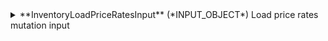 
<details>
  <summary>
  **InventoryLoadPriceRatesInput** (*INPUT_OBJECT*)  
  Load price rates mutation input  
  </summary>
  
    <details style={{ pointerEvents: "none" }}>
      <summary>
      **clientCode**&nbsp;<span class="required"> *</span>&nbsp; (*String*)  
      Client code.  
      </summary>
    </details>

    <details style={{ pointerEvents: "none" }}>
      <summary>
      **supplierCode**&nbsp;<span class="required"> *</span>&nbsp; (*String*)  
      Travelgate Supplier/Channel code.  
      </summary>
    </details>

    <details>
      <summary>
      **rates**&nbsp;<span class="required"> *</span>&nbsp; (*RatePriceLoadInput*)  
      Hotel rates input data.  
      </summary>
  
      <details style={{ pointerEvents: "none" }}>
        <summary>
        **rateCode** (*String*)  
        Code associated with the rate.  
        </summary>
      </details>

      <details style={{ pointerEvents: "none" }}>
        <summary>
        **currency**&nbsp;<span class="required"> *</span>&nbsp; (*Currency*)  
        Currency of the rate price. See Currency.  
        </summary>
      </details>

      <details>
        <summary>
        **applicableWeekdays** (*ApplicableWeekdaysInput*)  
        Weekdays when the rate price is applicable. See ApplicableWeekdays.  
        </summary>
  
        <details style={{ pointerEvents: "none" }}>
          <summary>
          **all** (*Boolean*)  
          Indicates whether the price or rate is applicable on all days.  
          </summary>
        </details>

        <details style={{ pointerEvents: "none" }}>
          <summary>
          **monday** (*Boolean*)  
          Indicates whether the price or rate is applicable on Mondays.  
          </summary>
        </details>

        <details style={{ pointerEvents: "none" }}>
          <summary>
          **tuesday** (*Boolean*)  
          Indicates whether the price or rate is applicable on Tuesdays.  
          </summary>
        </details>

        <details style={{ pointerEvents: "none" }}>
          <summary>
          **wednesday** (*Boolean*)  
          Indicates whether the price or rate is applicable on Wednesdays.  
          </summary>
        </details>

        <details style={{ pointerEvents: "none" }}>
          <summary>
          **thursday** (*Boolean*)  
          Indicates whether the price or rate is applicable on Thursdays.  
          </summary>
        </details>

        <details style={{ pointerEvents: "none" }}>
          <summary>
          **friday** (*Boolean*)  
          Indicates whether the price or rate is applicable on Fridays.  
          </summary>
        </details>

        <details style={{ pointerEvents: "none" }}>
          <summary>
          **saturday** (*Boolean*)  
          Indicates whether the price or rate is applicable on Saturdays.  
          </summary>
        </details>

        <details style={{ pointerEvents: "none" }}>
          <summary>
          **sunday** (*Boolean*)  
          Indicates whether the price or rate is applicable on Sundays.  
          </summary>
        </details>
      </details>

      <details style={{ pointerEvents: "none" }}>
        <summary>
        **rooms** (*String*)  
        List of rooms associated with the rate price.  
        </summary>
      </details>

      <details>
        <summary>
        **prices** (*PricesLoadInput*)  
        Prices to be loaded. See PricesLoad.  
        </summary>
  
        <details>
          <summary>
          **pricePerRoom** (*PricePerRoomInput*)  
          Price per room. See PricePerRoom.  
          </summary>
  
          <details style={{ pointerEvents: "none" }}>
            <summary>
            **amount**&nbsp;<span class="required"> *</span>&nbsp; (*Float*)  
            Amount associated with the room. This is the price for the room.  
            </summary>
          </details>

          <details>
            <summary>
            **additionalGuestsSupplements** (*AdditionalGuestsSupplementsInput*)  
            Price supplements for additional passengers. See AdditionalGuestsSupplements.  
            </summary>
  
            <details>
              <summary>
              **additionalAdults** (*AdditionalGuestInput*)  
              List of additional adults. See AdditionalGuest.  
              </summary>
  
              <details style={{ pointerEvents: "none" }}>
                <summary>
                **additionalGuestType**&nbsp;<span class="required"> *</span>&nbsp; (*Enum of AdditionalGuestType*)  
                Type of the additional guest. See AdditionalGuestType.  
                Possible values:  
                `ADULT`  
              `CHILD`  
              `INFANT`  
                </summary>
              </details>

              <details style={{ pointerEvents: "none" }}>
                <summary>
                **guestPosition**&nbsp;<span class="required"> *</span>&nbsp; (*Int*)  
                Position of the guest.
                </summary>
              </details>

              <details style={{ pointerEvents: "none" }}>
                <summary>
                **amount**&nbsp;<span class="required"> *</span>&nbsp; (*Float*)  
                Amount associated with the additional guest.  
                </summary>
              </details>

              <details style={{ pointerEvents: "none" }}>
                <summary>
                **type** (*Enum of AmountApplyType*)  
                Type of the amount application. See AmountApplyType.  
                Possible values:  
                `PERCENTAGE`  
              `ADDITIVE`  
              `ABSOLUTE`  
                </summary>
              </details>
            </details>

            <details style={{ pointerEvents: "none" }}>
              <summary>
              **additionalChildren** (*undefined*)  
              List of additional children. See AdditionalGuest.  
              </summary>
            </details>

            <details style={{ pointerEvents: "none" }}>
              <summary>
              **additionalInfants** (*undefined*)  
              List of additional infants. See AdditionalGuest.  
              </summary>
            </details>
          </details>
        </details>

        <details>
          <summary>
          **pricePerStandardOccupancy** (*PricePerStandardOccupancyInput*)  
          Price per standard occupancy. See PricePerStandardOccupancy.  
          </summary>
  
          <details style={{ pointerEvents: "none" }}>
            <summary>
            **amount**&nbsp;<span class="required"> *</span>&nbsp; (*Float*)  
            Amount associated with the standard occupancy of the room. This is the price for the standard guests.  
            </summary>
          </details>

          <details>
            <summary>
            **pricesUnderStandardOccupancy** (*PriceUnderStandardOccupancyInput*)  
            List of prices for passengers under the standard occupancy. See PriceUnderStandardOccupancy.  
            </summary>
  
            <details style={{ pointerEvents: "none" }}>
              <summary>
              **amount**&nbsp;<span class="required"> *</span>&nbsp; (*Float*)  
              Amount associated with the occupancy of the room. This is the price for the guests.  
              </summary>
            </details>

            <details style={{ pointerEvents: "none" }}>
              <summary>
              **guests**&nbsp;<span class="required"> *</span>&nbsp; (*Int*)  
              Number of guests for occupancy.
              </summary>
            </details>
          </details>

          <details style={{ pointerEvents: "none" }}>
            <summary>
            **additionalGuestsSupplements** (*undefined*)  
            Price supplements for additional passengers. See AdditionalGuestsSupplements.  
            </summary>
          </details>
        </details>

        <details>
          <summary>
          **pricesPerOccupancy** (*PricesPerOccupancyInput*)  
          Prices per occupancy. See PricesPerOccupancy.  
          </summary>
  
          <details>
            <summary>
            **prices** (*PricePerOccupancyInput*)  
            List of prices per occupancy. See PricePerOccupancy.  
            </summary>
  
            <details style={{ pointerEvents: "none" }}>
              <summary>
              **amount**&nbsp;<span class="required"> *</span>&nbsp; (*Float*)  
              Amount associated with the occupancy. This is the price for the occupancy.  
              </summary>
            </details>

            <details style={{ pointerEvents: "none" }}>
              <summary>
              **numberOfAdults**&nbsp;<span class="required"> *</span>&nbsp; (*Int*)  
              Number of adults in the occupancy.
              </summary>
            </details>

            <details style={{ pointerEvents: "none" }}>
              <summary>
              **numberOfChildren** (*Int*)  
              Number of children in the occupancy.
              </summary>
            </details>

            <details style={{ pointerEvents: "none" }}>
              <summary>
              **numberOfInfants** (*Int*)  
              Number of children in the occupancy.
              </summary>
            </details>
          </details>
        </details>
      </details>

      <details>
        <summary>
        **dateRange** (*DateRangeProductInput*)  
        Date range to apply  
        </summary>
  
        <details style={{ pointerEvents: "none" }}>
          <summary>
          **start**&nbsp;<span class="required"> *</span>&nbsp; (*DateTime*)  
          Start date.  
          </summary>
        </details>

        <details style={{ pointerEvents: "none" }}>
          <summary>
          **end**&nbsp;<span class="required"> *</span>&nbsp; (*DateTime*)  
          End date.  
          </summary>
        </details>
      </details>
    </details>

    <details style={{ pointerEvents: "none" }}>
      <summary>
      **hotelCode**&nbsp;<span class="required"> *</span>&nbsp; (*String*)  
      Code associated with the hotel.  
      </summary>
    </details>

    <details style={{ pointerEvents: "none" }}>
      <summary>
      **contextCode** (*String*)  
      Context code.  
      </summary>
    </details>
  
</details>
